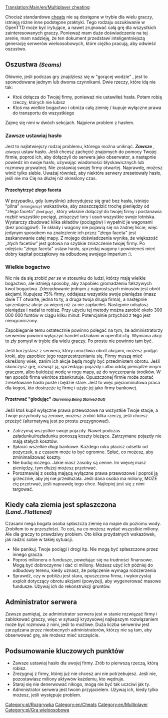 [[Translation:Main/en/Multiplayer cheating]]

Chociaż standardowe [[Main/pl/Cheaty|cheats]] nie są dostępne w trybie dla wielu graczy, istnieją różne inne podstępne praktyki. Tego rodzaju oszukiwanie w OpenTTD może być irytujące, a nawet zrujnować całą grę dla wszystkich zainteresowanych graczy. Ponieważ mam duże doświadczenie na tej arenie, mam nadzieję, że ten dokument przedstawi inteligentniejszą generację serwerów wieloosobowych, które ciężko pracują, aby odwieść oszustwo.

==Oszustwa <small>''(Scams)''</small>==

Głównie, jeśli podczas gry znajdziesz się w "gorącej wodzie" , jest to spowodowane jednym lub dwoma czynnikami. Dwie rzeczy, które idą nie tak:

* Ktoś dołącza do Twojej firmy, ponieważ nie ustawiłeś hasła. Potem robią rzeczy, których nie lubisz
* Ktoś ma wielkie bogactwo i obniża całą ziemię / kupuje wyłączne prawa do transportu do wszystkiego

Zajmę się nimi w dwóch sekcjach. Najpierw problem z hasłem.

===Zawsze ustawiaj hasło===

Jest to najłatwiejszy rodzaj problemu, którego można uniknąć. '''''Zawsze''''' , <small>''(always)''</small> ustaw hasło. Jeśli chcesz zachęcić znajomych do pomocy Twojej firmie, poproś ich, aby dołączyli do serwera jako obserwator, a następnie powiedz im swoje hasło, używając wiadomości błyskawicznych lub rozmowy prywatnej. Nie zostawiaj swojej firmy otwartej. Naprawdę, możesz winić tylko siebie. Uważaj również, aby niektóre serwery zresetowały hasło, jeśli nie ma Cię na dłużej niż określony czas.

====Przechytrzyć złego faceta====

W przypadku, gdy (umyślnie) zdecydujesz się grać bez hasła, istnieje "pilna" <small>''(emergency)''</small> wskazówka, aby zaoszczędzić trochę pieniędzy od "złego faceta" <small>''(bad guy)''</small> , który właśnie dołączył do twojej firmy i postanawia rozbić wszystkie pociągi, zniszczyć tory i usuń wszystkie swoje lotniska. Wystarczy zbudować kilka składów (pociągów) i wypełnić je wagonami (bez pociągów!). Te składy i wagony nie pojawią się na żadnej liście, więc jedynym sposobem na znalezienie ich przez  "złego faceta" jest zeskanowanie całej mapy. Z mojego doświadczenia wynika, że ​​większość „złych facetów” jest gotowa na szybkie zniszczenie twojej firmy. Po odejściu "złego faceta" ustaw hasło, sprzedaj wagony i powinieneś mieć dobry kapitał początkowy na odbudowę swojego imperium :).

===Wielkie bogactwo===

Nic nie da się zrobić ''per se'' w stosunku do ludzi, którzy mają wielkie bogactwo, ale istnieją sposoby, aby zapobiec gromadzeniu fałszywych kwot bogactwa. Zdecydowanie jednym z najprostszych minusów jest obrót akcjami. Kupujesz 75% firmy, oddajesz wszystkie swoje pieniądze (masz dwie TT otwarte, jedna to ty, a druga twoja druga firma), a następnie sprzedajesz akcje za więcej niż za nie zapłaciłeś. Następnie odsyłasz pieniądze i nadal to robisz. Przy użyciu tej metody można zarobić około 300 000 000 funtów w ciągu kilku minut. Potencjalnie przychód z tego jest nieograniczony.

Zapobieganie temu ostatecznie powinno polegać na tym, że administratorzy serwerów powinni wyłączyć handel udziałami w openttd.cfg. Wymiana akcji to zły pomysł w trybie dla wielu graczy. Po prostu nie powinno tam być.

Jeśli korzystasz z serwera, który umożliwia obrót akcjami, możesz podjąć kroki, aby zapobiec jego rozprzestrzenianiu się. Firmy muszą mieć określony wiek, zanim ich akcje będą mogły być przedmiotem obrotu. Jeśli skończysz grę, rozwiąż ją, sprzedając pojazdy i albo oddaj pieniądze innym graczom, albo buldożuj wodę w rogu mapy, aż do wyczerpania środków. W ten sposób firma wkrótce zbankrutuje. Opuszczonej firmie może zostać zresetowane hasło puste i będzie stare. Jest to więc pięciominutowa praca dla kogoś, kto dostrzeże tę firmę i użyje jej jako firmy bankowej.

====Przetrwać "głodując" <small>''(Surviving Being Starved Out)''</small>====

Jeśli ktoś kupił wyłączne prawa przewozowe na wszystkie Twoje stacje, a Twoje przychody są zerowe, możesz zrobić kilka rzeczy, jeśli chcesz przeżyć (alternatywą jest po prostu zrezygnować).

* Zatrzymaj wszystkie swoje pojazdy. Nawet podczas załadunku/rozładunku ponoszą koszty bieżące. Zatrzymane pojazdy nie mają stałych kosztów.
* Spłacić wszelkie długi bankowe. Każdego roku płacisz odsetki od pożyczek, a z czasem może to być ogromne. Spłać, co możesz, aby zminimalizować koszty.
* Nie buduj niczego. Jakie masz zasoby są cenne. Im więcej masz pieniędzy, tym dłużej możesz przetrwać.
* Porozmawiaj z osobą mającą wyłączne prawa przewozowe i poproś ją grzecznie, aby jej nie przedłużała. Jeśli dana osoba ma miliony, MOŻE cię przetrwać, jeśli naprawdę tego chce. Najlepiej jest się z nimi targować.

==Kiedy cała ziemia jest spłaszczona <small>''(Land..Flattened)''</small>==

Czasami mega bogata osoba spłaszcza ziemię na mapie <!-- nyślę, że to oznacza: -->  do poziomu wody. Zrobiłem to w przeszłości. To coś, na co możesz wydać wszystkie miliony. Ale dla graczy to prawdziwy problem. Oto kilka przydatnych wskazówek, jak radzić sobie w takiej sytuacji.

* Nie panikuj. Twoje pociągi i drogi itp. Nie mogą być spłaszczone przez innego gracza.
* Poproś milionera o fundusze, powołując się na trudności finansowe. Mogą być dobroczynne i dać ci miliony. Możesz użyć ich później do odbudowy terenu, kiedy uznasz, że połączenie wymaga rozszerzenia
* Sprawdź, czy w pobliżu jest stara, opuszczona firma, i wykorzystaj exploit dotyczący obrotu akcjami (powyżej), aby wygenerować masowe fundusze. Używaj ich do rekonstrukcji gruntów.

==Administrator serwera==

Zawsze pamiętaj, że administrator serwera jest w stanie rozwiązać firmy i zablokować graczy, więc w sytuacji kryzysowej najlepszym rozwiązaniem może być rozmowa z nimi, jeśli to możliwe. Duża liczba serwerów jest zarządzana przez nieobecnych administratorów, którzy nie są tam, aby obserwować grę, ale możesz mieć szczęście.

==Podsumowanie kluczowych punktów==

* Zawsze ustawiaj hasło dla swojej firmy. Zrób to pierwszą rzeczą, którą robisz.
* Zrezygnuj z firmy, której już nie chcesz ani nie potrzebujesz. Jeśli nie, pozostawiasz miliony aktywów każdemu, kto wędruje.
* Staraj się nie denerwować nikogo, mogą nie być tak uczciwi jak ty.
* Administrator serwera jest twoim przyjacielem. Używaj ich, kiedy tylko możesz, jeśli występuje problem.

<!--[[Category:en/Playing]]-->[[Category:pl/Rozgrywka]]
[[Category:en/Cheats]]
[[Category:en/Multiplayer]][[Category:pl/Gra wieloosobowa]]